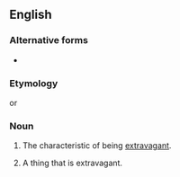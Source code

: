 ==English==

===Alternative forms===
* {{l|en|extravagance}}

===Etymology===
{{suffix|en|extravagant|cy}} or {{suffix|en|extravagance|y}}

===Noun===
{{en-noun|~}}

# {{lb|en|archaic|17-19th centuries}} The characteristic of being [[extravagant]].
# {{lb|en|archaic|17-19th centuries}} A thing that is extravagant.